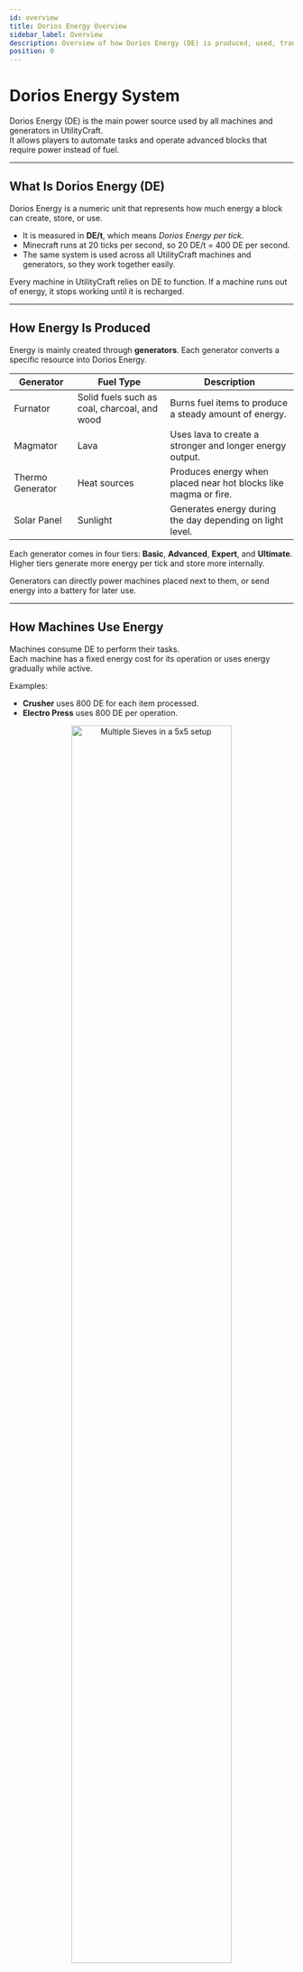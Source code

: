 ```yaml
---
id: overview
title: Dorios Energy Overview
sidebar_label: Overview
description: Overview of how Dorios Energy (DE) is produced, used, transferred, and stored in UtilityCraft.
position: 0
---
```



# Dorios Energy System

Dorios Energy (DE) is the main power source used by all machines and generators in UtilityCraft.  
It allows players to automate tasks and operate advanced blocks that require power instead of fuel.

---

## What Is Dorios Energy (DE)

Dorios Energy is a numeric unit that represents how much energy a block can create, store, or use.

- It is measured in **DE/t**, which means *Dorios Energy per tick*.  
- Minecraft runs at 20 ticks per second, so 20 DE/t = 400 DE per second.  
- The same system is used across all UtilityCraft machines and generators, so they work together easily.  

Every machine in UtilityCraft relies on DE to function. If a machine runs out of energy, it stops working until it is recharged.

---

## How Energy Is Produced

Energy is mainly created through **generators**. Each generator converts a specific resource into Dorios Energy.

| Generator | Fuel Type | Description |
|------------|------------|-------------|
| Furnator | Solid fuels such as coal, charcoal, and wood | Burns fuel items to produce a steady amount of energy. |
| Magmator | Lava | Uses lava to create a stronger and longer energy output. |
| Thermo Generator | Heat sources | Produces energy when placed near hot blocks like magma or fire. |
| Solar Panel | Sunlight | Generates energy during the day depending on light level. |

Each generator comes in four tiers: **Basic**, **Advanced**, **Expert**, and **Ultimate**.  
Higher tiers generate more energy per tick and store more internally.

Generators can directly power machines placed next to them, or send energy into a battery for later use.

---

## How Machines Use Energy

Machines consume DE to perform their tasks.  
Each machine has a fixed energy cost for its operation or uses energy gradually while active.

Examples:
- **Crusher** uses 800 DE for each item processed.  
- **Electro Press** uses 800 DE per operation.  

<p align="center">
  <img 
    src="/img/addons/utilitycraft/energy/machine_using_energy_example.jpg" 
    alt="Multiple Sieves in a 5x5 setup" 
    width="75%" 
    style={{ borderRadius: "12px", boxShadow: "0 4px 15px rgba(0,0,0,0.25)" }}
  />
</p>

Machines automatically pull energy from a connected generator or battery, as long as one of their six sides touches it.

When a powered machine is broken, it keeps the energy stored inside, so you can move it without losing progress.

---

## Energy Transfer

Energy in UtilityCraft can move in two main ways: **direct contact** or through **energy cables**.

When two energy blocks are touching on one of their six faces (top, bottom, front, back, left, or right), energy will automatically transfer between them.  
However, the recommended setup is to use **energy cables**, which make connections cleaner and more flexible for complex builds.

<Carousel showThumbs={false} showStatus={false} infiniteLoop emulateTouch>
  <div>
    <img 
      src="/img/addons/utilitycraft/energy/energy_contact_transfer.jpg" 
      alt="Energy Transfer by Direct Contact" 
      style={{ borderRadius: "12px", boxShadow: "0 4px 15px rgba(0,0,0,0.25)", width: "65%", margin: "auto" }}
    />
  </div>
  <div>
    <img 
      src="/img/addons/utilitycraft/energy/energy_cables_transfer.jpg" 
      alt="Energy Transfer using Energy Cables" 
      style={{ borderRadius: "12px", boxShadow: "0 4px 15px rgba(0,0,0,0.25)", width: "75%", margin: "auto" }}
    />
  </div>
  <div>
    <img 
      src="/img/addons/utilitycraft/energy/energy_battery_transfer.jpg" 
      alt="Energy Transfer using Batteries" 
      style={{ borderRadius: "12px", boxShadow: "0 4px 15px rgba(0,0,0,0.25)", width: "75%", margin: "auto" }}
    />
  </div>
</Carousel>

Rules for transfer:
- Generators send energy at their full output rate.  
- Batteries transfer energy at their own transfer speed.  
- Machines receive energy automatically from any connected cable or power source.  
- Batteries cannot transfer energy directly to other batteries; a cable or machine must be between them.

Using cables helps keep your network organized and allows longer-distance connections between machines and generators.

Wireless energy transfer will be added in a future update, allowing power sharing without physical connections.

---

## Energy Storage

Energy can be stored in **batteries** for later use.  
Batteries act as buffers that keep energy when generators are off or when machines are disconnected.

Each tier of battery holds more energy and transfers it faster.  
More details about battery types and capacity are explained in the **Battery section**.

---

Dorios Energy is the foundation of UtilityCraft’s power network.  
Understanding how it works will help you design efficient setups, connect your machines correctly, and avoid power shortages.
